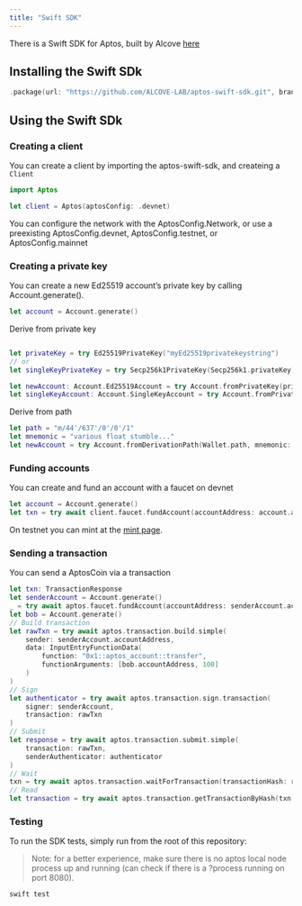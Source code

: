 ```yaml
---
title: "Swift SDK"
---
```


There is a Swift SDK for Aptos, built by Alcove [here](https://github.com/ALCOVE-LAB/aptos-swift-sdk)

## Installing the Swift SDk

```swift
.package(url: "https://github.com/ALCOVE-LAB/aptos-swift-sdk.git", branch: "main")
```

## Using the Swift SDk

### Creating a client

You can create a client by importing the aptos-swift-sdk, and createing a `Client`

```swift
import Aptos

let client = Aptos(aptosConfig: .devnet)

```

You can configure the network with the AptosConfig.Network, or use a preexisting AptosConfig.devnet, AptosConfig.testnet, or AptosConfig.mainnet

### Creating a private key

You can create a new Ed25519 account’s private key by calling Account.generate().

```swift
let account = Account.generate()
```

Derive from private key

```swift

let privateKey = try Ed25519PrivateKey("myEd25519privatekeystring")
// or
let singleKeyPrivateKey = try Secp256k1PrivateKey(Secp256k1.privateKey)

let newAccount: Account.Ed25519Account = try Account.fromPrivateKey(privateKey)
let singleKeyAccount: Account.SingleKeyAccount = try Account.fromPrivateKey(singleKeyPrivateKey)
```

Derive from path

```swift
let path = "m/44'/637'/0'/0'/1"
let mnemonic = "various float stumble..."
let newAccount = try Account.fromDerivationPath(Wallet.path, mnemonic: Wallet.mnemonic)
```

### Funding accounts

You can create and fund an account with a faucet on devnet

```swift
let account = Account.generate()
let txn = try await client.faucet.fundAccount(accountAddress: account.accountAddress, amount: 100_000_000)
```

On testnet you can mint at the [mint page](/network/faucet).

### Sending a transaction

You can send a AptosCoin via a transaction

```swift
let txn: TransactionResponse
let senderAccount = Account.generate()
_ = try await aptos.faucet.fundAccount(accountAddress: senderAccount.accountAddress, amount: 100_000_000)
let bob = Account.generate()
// Build transaction
let rawTxn = try await aptos.transaction.build.simple(
    sender: senderAccount.accountAddress,
    data: InputEntryFunctionData(
        function: "0x1::aptos_account::transfer",
        functionArguments: [bob.accountAddress, 100]
    )
)
// Sign
let authenticator = try await aptos.transaction.sign.transaction(
    signer: senderAccount,
    transaction: rawTxn
)
// Submit
let response = try await aptos.transaction.submit.simple(
    transaction: rawTxn,
    senderAuthenticator: authenticator
)
// Wait
txn = try await aptos.transaction.waitForTransaction(transactionHash: response.hash)
// Read
let transaction = try await aptos.transaction.getTransactionByHash(txn.hash)

```

### Testing

To run the SDK tests, simply run from the root of this repository:

> Note: for a better experience, make sure there is no aptos local node process up and running (can check if there is a ?process running on port 8080).

```swift
swift test
```
